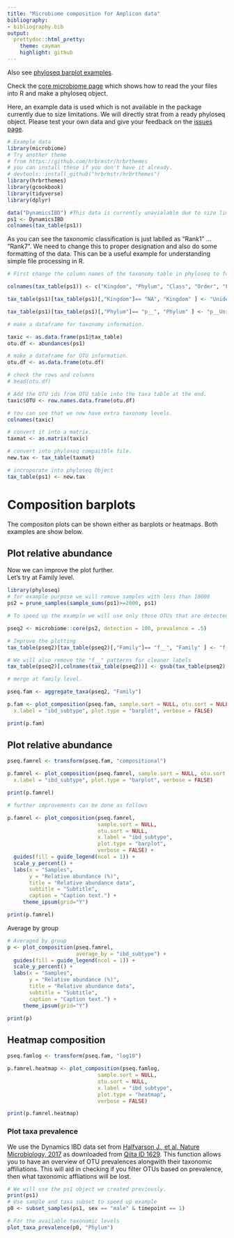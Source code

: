 ---
title: "Microbiome composition for Amplicon data"
bibliography: 
- bibliography.bib
output: 
  prettydoc::html_pretty:
    theme: cayman
    highlight: github
---
  <!--
  %\VignetteEngine{knitr::rmarkdown}
  %\VignetteIndexEntry{microbiome tutorial - composition}
  %\usepackage[utf8]{inputenc}
  %\VignetteEncoding{UTF-8}  
-->
  
  
  
Also see [phyloseq barplot examples](http://joey711.github.io/phyloseq/plot_bar-examples.html).
  
Check the [core microbiome page](http://microbiome.github.io/microbiome/Composition.html) which shows how to read the your files into R and make a phyloseq object.  

Here, an example data is used which is not available in the package currently due to size limitations. We will directly strat from a ready phyloseq object. Please test your own data and give your feedback on the [issues page](https://github.com/microbiome/microbiome/issues). 

  
```{r composition-amplicon-example1, warning=FALSE, message=FALSE, eval=FALSE}
# Example data
library(microbiome)
# Try another theme
# from https://github.com/hrbrmstr/hrbrthemes
# you can install these if you don't have it already.
# devtools::install_github("hrbrmstr/hrbrthemes")
library(hrbrthemes)
library(gcookbook)
library(tidyverse)
library(dplyr)

data("DynamicsIBD") #This data is currently unavialable due to size limitations
ps1 <- DynamicsIBD
colnames(tax_table(ps1))
```

As you can see the taxonomic classification is just lablled as "Rank1" ... "Rank7". We need to change this to proper designation and also do some formatting of the data. This can be a useful example for understanding simple file processing in R.  

```{r, composition-amplicon-example1a, eval=FALSE}
# First change the column names of the taxonomy table in phyloseq to following:

colnames(tax_table(ps1)) <- c("Kingdom", "Phylum", "Class", "Order", "Family", "Genus", "Species" )

tax_table(ps1)[tax_table(ps1)[,"Kingdom"]== "NA", "Kingdom" ] <- "Unidentified_Kingdom"

tax_table(ps1)[tax_table(ps1)[,"Phylum"]== "p__", "Phylum" ] <- "p__Unidentified_Phylum"

# make a dataframe for taxonomy information.

taxic <- as.data.frame(ps1@tax_table) 
otu.df <- abundances(ps1)

# make a dataframe for OTU information.
otu.df <- as.data.frame(otu.df)

# check the rows and columns
# head(otu.df) 

# Add the OTU ids from OTU table into the taxa table at the end.
taxic$OTU <- row.names.data.frame(otu.df) 

# You can see that we now have extra taxonomy levels.
colnames(taxic)

# convert it into a matrix.
taxmat <- as.matrix(taxic)

# convert into phyloseq compaitble file.
new.tax <- tax_table(taxmat)  

# incroporate into phyloseq Object
tax_table(ps1) <- new.tax 

```

# Composition barplots

The compositon plots can be shown either as barplots or heatmaps. Both examples are show below.  

## Plot relative abundance  

Now we can improve the plot further.  
Let's try at Family level. 

```{r composition-amplicon-example3, fig.width=12, fig.height=5, out.width="400px", fig.show="hold", warning=FALSE, message=FALSE, eval=FALSE}
library(phyloseq)
# for example purpose we will remove samples with less than 10000
ps2 = prune_samples(sample_sums(ps1)>=2000, ps1)

# To speed up the example we will use only those OTUs that are detected 100 times and present in 50% of the samples.

pseq2 <- microbiome::core(ps2, detection = 100, prevalence = .5)

# Improve the plotting
tax_table(pseq2)[tax_table(pseq2)[,"Family"]== "f__", "Family" ] <- "f__Unclassified Family"

# We will also remove the "f__" patterns for cleaner labels
tax_table(pseq2)[,colnames(tax_table(pseq2))] <- gsub(tax_table(pseq2)[,colnames(tax_table(pseq2))],pattern="[a-z]__",replacement="")

# merge at family level.

pseq.fam <- aggregate_taxa(pseq2, "Family")

p.fam <- plot_composition(pseq.fam, sample.sort = NULL, otu.sort = NULL,
  x.label = "ibd_subtype", plot.type = "barplot", verbose = FALSE)

print(p.fam)

```

## Plot relative abundance

```{r composition-amplicon-example4, fig.width=12, fig.height=5, out.width="400px", fig.show="hold", warning=FALSE, message=FALSE, eval=FALSE}

pseq.famrel <- transform(pseq.fam, "compositional")

p.famrel <- plot_composition(pseq.famrel, sample.sort = NULL, otu.sort = NULL,
  x.label = "ibd_subtype", plot.type = "barplot", verbose = FALSE)

print(p.famrel)

# further improvements can be done as follows  

p.famrel <- plot_composition(pseq.famrel, 
                             sample.sort = NULL, 
                             otu.sort = NULL, 
                             x.label = "ibd_subtype", 
                             plot.type = "barplot", 
                             verbose = FALSE) + 
  guides(fill = guide_legend(ncol = 1)) + 
  scale_y_percent() + 
  labs(x = "Samples", 
       y = "Relative abundance (%)",
       title = "Relative abundance data", 
       subtitle = "Subtitle",
       caption = "Caption text.") + 
     theme_ipsum(grid="Y")

print(p.famrel)
```

Average by group

```{r composition-amplicon-example5, fig.width=12, fig.height=5, out.width="400px", fig.show="hold", warning=FALSE, message=FALSE, eval=FALSE}
# Averaged by group
p <- plot_composition(pseq.famrel,
                      average_by = "ibd_subtype") + 
  guides(fill = guide_legend(ncol = 1)) + 
  scale_y_percent() + 
  labs(x = "Samples", 
       y = "Relative abundance (%)",
       title = "Relative abundance data", 
       subtitle = "Subtitle",
       caption = "Caption text.") + 
     theme_ipsum(grid="Y")

print(p)

```

## Heatmap composition  

```{r composition-amplicon-example6, fig.width=12, fig.height=5, out.width="400px", fig.show="hold", warning=FALSE, message=FALSE, eval=FALSE}

pseq.famlog <- transform(pseq.fam, "log10")

p.famrel.heatmap <- plot_composition(pseq.famlog, 
                             sample.sort = NULL, 
                             otu.sort = NULL, 
                             x.label = "ibd_subtype", 
                             plot.type = "heatmap", 
                             verbose = FALSE)

print(p.famrel.heatmap)
```


### Plot taxa prevalence

We use the Dynamics IBD data set from [Halfvarson J., et al. Nature
Microbiology, 2017](http://www.nature.com/articles/nmicrobiol20174) as
downloaded from [Qiita ID
1629](https://qiita.ucsd.edu/study/description/1629). This function
allows you to have an overview of OTU prevalences alongwith their
taxonomic affiliations. This will aid in checking if you filter OTUs
based on prevalence, then what taxonomic affliations will be lost.

```{r plot_prev1, fig.height=6, fig.width=8, eval=FALSE}

# We will use the ps1 object we created previously.
print(ps1)
# Use sample and taxa subset to speed up example
p0 <- subset_samples(ps1, sex == "male" & timepoint == 1)

# For the available taxonomic levels
plot_taxa_prevalence(p0, "Phylum")
```

